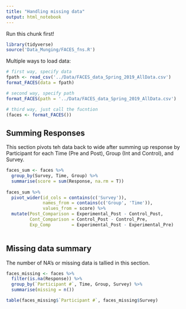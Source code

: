 ```yaml
---
title: "Handling missing data"
output: html_notebook
---
```


Run this chunk first!
```r
library(tidyverse)
source('Data_Munging/FACES_fns.R')
```
 
Multiple ways to load data:

```r
# first way, specify data
fpath <- read_csv('../Data/FACES_data_Spring_2019_AllData.csv')
format_FACES(data = fpath)

# second way, specify path
format_FACES(path = '../Data/FACES_data_Spring_2019_AllData.csv')

# third way, just call the fucntion
(faces <- format_FACES())
```
 
## Summing Responses 
This section pivots teh data back to wide after summing up response by Participant for each Time (Pre and Post), Group (Int and Control), and Survey.  
 
```r
faces_sum <- faces %>%
  group_by(Survey, Time, Group) %>%
  summarise(score = sum(Response, na.rm = T))
  
faces_sum %>% 
  pivot_wider(id_cols = contains(c('Survey')), 
              names_from = contains(c('Group', 'Time')),
              values_from = score) %>%
  mutate(Post_Comparison = Experimental_Post - Control_Post,
         Cont_Comparison = Control_Post - Control_Pre,
         Exp_Comp        = Experimental_Post - Experimental_Pre)
  
```
 
## Missing data summary
The number of NA's or missing data is tallied in this section.

```r
faces_missing <- faces %>%
  filter(is.na(Response)) %>% 
  group_by(`Participant #`, Time, Group, Survey) %>%
  summarise(missing = n())
```
 
 
 
```r
table(faces_missing$`Participant #`, faces_missing$Survey)
```
 
 